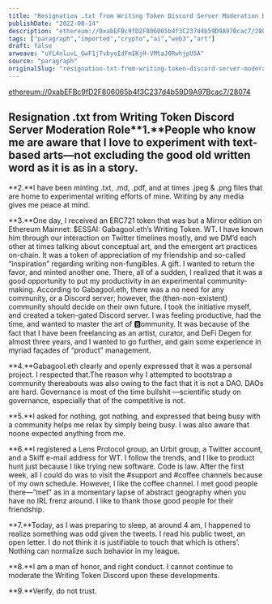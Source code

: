 ```yaml
---
title: "Resignation .txt from Writing Token Discord Server Moderation Role"
publishDate: "2022-08-14"
description: "ethereum://0xabEFBc9fD2F806065b4f3C237d4b59D9A97Bcac7/28074Resignation .txt from Writing Token Discord Server Moderation Role**1.**People who know me......"
tags: ["paragraph","imported","crypto","ai","web3","art"]
draft: false
arweave: "uYL4nluvL_GwF1jTvbyoIdFmIKjH-VMtaJ0RwhjpU5A"
source: "paragraph"
originalSlug: "resignation-txt-from-writing-token-discord-server-moderation-role"
---
```


[ethereum://0xabEFBc9fD2F806065b4f3C237d4b59D9A97Bcac7/28074](ethereum://0xabEFBc9fD2F806065b4f3C237d4b59D9A97Bcac7/28074)

## Resignation .txt from Writing Token Discord Server Moderation Role**1.**People who know me are aware that I love to experiment with text-based arts—not excluding the good old written word as it is as in a story.

**2.**I have been minting .txt, .md, .pdf, and at times .jpeg & .png files that are home to experimental writing efforts of mine. Writing by any media gives me peace at mind.

**3.**One day, I received an ERC721 token that was but a Mirror edition on Ethereum Mainnet: $ESSAI: Gabagool.eth’s Writing Token. WT. I have known him through our interaction on Twitter timelines mostly, and we DM’d each other at times talking about conceptual art, and the emergent art practices on-chain. It was a token of appreciation of my friendship and so-called “inspiration” regarding writing non-fungibles. A gift. I wanted to return the favor, and minted another one. There, all of a sudden, I realized that it was a good opportunity to put my productivity in an experimental community-making. According to Gabagool.eth, there was a no need for any community, or a Discord server; however, the (then-non-existent) community should decide on their own future. I took the initiative myself, and created a token-gated Discord server. I was feeling productive, had the time, and wanted to master the art of 🅱ommunity. It was because of the fact that I have been freelancing as an artist, curator, and DeFi Degen for almost three years, and I wanted to go further, and gain some experience in myriad façades of “product” management.

**4.**Gabagool.eth clearly and openly expressed that it was a personal project. I respected that.The reason why I attempted to bootstrap a community thereabouts was also owing to the fact that it is not a DAO. DAOs are hard. Governance is most of the time bullshit —scientific study on governance, especially that of the competitive is not.

**5.**I asked for nothing, got nothing, and expressed that being busy with a community helps me relax by simply being busy. I was also aware that noone expected anything from me.

**6.**I registered a Lens Protocol group, an Urbit group, a Twitter account, and a Skiff e-mail address for WT. I follow the trends, and I like to product hunt just because I like trying new software. Code is law. After the first week, all I could do was to visit the #support and #coffee channels because of my own schedule. However, I like the coffee channel. I met good people there—”met” as in a momentary lapse of abstract geography when you have no IRL frenz around. I like to thank those good people for their friendship.

**7.**Today, as I was preparing to sleep, at around 4 am, I happened to realize something was odd given the tweets. I read his public tweet, an open letter. I do not think it is justifiable to touch that which is others’. Nothing can normalize such behavior in my league.

**8.**I am a man of honor, and right conduct. I cannot continue to moderate the Writing Token Discord upon these developments.

**9.**Verify, do not trust.